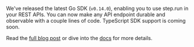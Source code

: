 
We've released the latest Go SDK (`v0.14.0`), enabling you to use step.run in your REST APIs. You can now make any API endpoint durable and observable with a couple lines of code. TypeScript SDK support is coming soon.

Read the [full blog post](/blog/launch-week-day-1-unbreakable-apis?ref=changelog-step-run-in-apis-golang) or dive into the [docs](/docs/learn/rest-endpoints?ref=changelog-step-run-in-apis-golang) for more details.